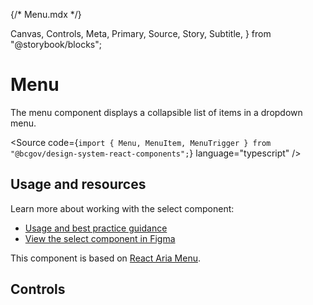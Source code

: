{/* Menu.mdx */}

  Canvas,
  Controls,
  Meta,
  Primary,
  Source,
  Story,
  Subtitle,
} from "@storybook/blocks";


<Meta of={MenuStories} />

# Menu

<Subtitle>
  The menu component displays a collapsible list of items in a dropdown menu.
</Subtitle>

<Source
  code={`import { Menu, MenuItem, MenuTrigger } from "@bcgov/design-system-react-components";`}
  language="typescript"
/>

## Usage and resources

Learn more about working with the select component:

- [Usage and best practice guidance](https://www2.gov.bc.ca/gov/content?id=94129932F3384565A638034B69E0C943)
- [View the select component in Figma](https://www2.gov.bc.ca/gov/content?id=8E36BE1D10E04A17B0CD4D913FA7AC43#designers)

This component is based on [React Aria Menu](https://react-spectrum.adobe.com/react-aria/Menu.html).

## Controls

<Primary of={MenuStories} />
<Controls of={MenuStories.MenuTemplate} />
